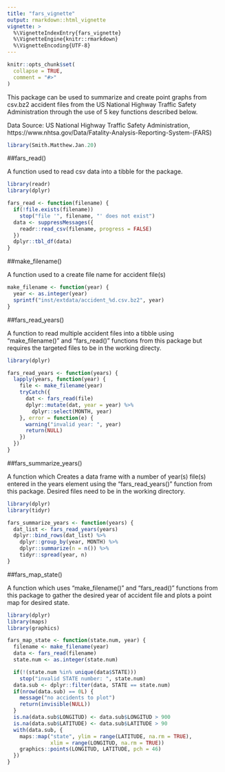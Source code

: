 ```yaml
---
title: "fars_vignette"
output: rmarkdown::html_vignette
vignette: >
  %\VignetteIndexEntry{fars_vignette}
  %\VignetteEngine{knitr::rmarkdown}
  %\VignetteEncoding{UTF-8}
---
```


```r
knitr::opts_chunk$set(
  collapse = TRUE,
  comment = "#>"
)
```

This package can be used to summarize and create point graphs from csv.bz2 accident files from the US National Highway 
Traffic Safety Administration through the use of 5 key functions described below.

Data Source: US National Highway Traffic Safety Administration, https://www.nhtsa.gov/Data/Fatality-Analysis-Reporting-System-(FARS)

```r
library(Smith.Matthew.Jan.20)
```

##fars_read()

A function used to read csv data into a tibble for the package.

```r
library(readr)
library(dplyr)

fars_read <- function(filename) {
  if(!file.exists(filename))
    stop("file '", filename, "' does not exist")
  data <- suppressMessages({
    readr::read_csv(filename, progress = FALSE)
  })
  dplyr::tbl_df(data)
}
```

##make_filename()

A function used to a create file name for accident file(s)

```r
make_filename <- function(year) {
  year <- as.integer(year)
  sprintf("inst/extdata/accident_%d.csv.bz2", year)
}
```

##fars_read_years()

A function to read multiple accident files into a tibble using "make_filename()" and "fars_read()" functions from this package but requires the targeted files to be in the working directy.

```r
library(dplyr)

fars_read_years <- function(years) {
  lapply(years, function(year) {
    file <- make_filename(year)
    tryCatch({
      dat <- fars_read(file)
      dplyr::mutate(dat, year = year) %>%
        dplyr::select(MONTH, year)
    }, error = function(e) {
      warning("invalid year: ", year)
      return(NULL)
    })
  })
}
```

##fars_summarize_years()

A function which Creates a data frame with a number of year(s) file(s) entered in the years element using the "fars_read_years()"
function from this package. Desired files need to be in the working directory.

```r
library(dplyr)
library(tidyr)

fars_summarize_years <- function(years) {
  dat_list <- fars_read_years(years)
  dplyr::bind_rows(dat_list) %>%
    dplyr::group_by(year, MONTH) %>%
    dplyr::summarize(n = n()) %>%
    tidyr::spread(year, n)
}
```

##fars_map_state()

A function which uses "make_filename()" and "fars_read()" functions from this package to gather the desired year of accident file and
plots a point map for desired state.

```r
library(dplyr)
library(maps)
library(graphics)

fars_map_state <- function(state.num, year) {
  filename <- make_filename(year)
  data <- fars_read(filename)
  state.num <- as.integer(state.num)

  if(!(state.num %in% unique(data$STATE)))
    stop("invalid STATE number: ", state.num)
  data.sub <- dplyr::filter(data, STATE == state.num)
  if(nrow(data.sub) == 0L) {
    message("no accidents to plot")
    return(invisible(NULL))
  }
  is.na(data.sub$LONGITUD) <- data.sub$LONGITUD > 900
  is.na(data.sub$LATITUDE) <- data.sub$LATITUDE > 90
  with(data.sub, {
    maps::map("state", ylim = range(LATITUDE, na.rm = TRUE),
              xlim = range(LONGITUD, na.rm = TRUE))
    graphics::points(LONGITUD, LATITUDE, pch = 46)
  })
}
```
